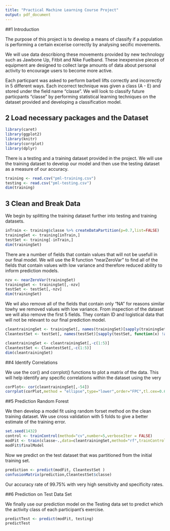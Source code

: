 ```yaml
---
title: "Practical Machine Learning Course Project"
output: pdf_document
---
```


##1 Introduction

The purpose of this project is to develop a means of classify if a population is performing a certain excerise correctly by analysing secific movements. 

We will use data describiong these movements provided by new technology such as Jawbone Up, Fitbit and Nike Fuelband. These inexpensive pieces of equipment are designed to collect large amounts of data about personal activity to encourage users to become more active. 

Each particpant was asked to perform barbell lifts correctly and incorrectly in 5 different ways. Each incorrect technique was given a class (A - E) and stored under the field name "classe". We will look to classify future particpants "classe" by performing statistical learning techniques on the dataset provided and developing a classification model.

## 2 Load necessary packages and the Dataset

```r
library(caret)
library(ggplot2)
library(knitr)
library(corrplot)
library(dplyr)
```

There is a testing and a training dataset provided in the project. We will use the training dataset to develop our model and then use the testing dataset as a measure of our accuracy.

```r
training <- read.csv("pml-training.csv")
testing <- read.csv("pml-testing.csv")
dim(training)

```

## 3 Clean and Break Data

We begin by splitting the training dataset further into testing and training datasets.

```r
inTrain <- training$classe %>% createDataPartition(p=0.7,list=FALSE)
trainingSet <- training[inTrain,]
testSet <- training[-inTrain,]
dim(trainingSet)
```

There are a number of fields that contain values that will not be usefull in our final model. We will use the R function "nearZeroVar" to find all of the fields that contain values with low variance and therefore reduced ability to inform prediction models.    

```r
nzv <- nearZeroVar(trainingSet)
trainingSet <- trainingSet[,-nzv]
testSet <- testSet[,-nzv]
dim(trainingSet)
```

We wil also remove all of the fields that contain only "NA" for reasons similar towhy we removed values with low variance. From inspection of the dataset we will also remove the first 5 fields. They contain ID and logistical data that will not be relevant to our final prediction model.


```r
cleantrainingSet <- trainingSet[, names(trainingSet)[sapply(trainingSet, function(x) !any(is.na(x)))>0.95]]
CleantestSet <- testSet[, names(testSet)[sapply(testSet, function(x) !any(is.na(x)))>0.95]]

cleantrainingSet <- cleantrainingSet[,-c(1:5)]
CleantestSet <- CleantestSet[,-c(1:5)]
dim(cleantrainingSet)
```

##4 Identify Correlations


We use the cor() and corrplot() functions to plot a matrix of the data. This will help identify any specific correlations within the dataset using the very

```r
corPlot<- cor(cleantrainingSet[,-54])
corrplot(corPlot,method = "ellipse",type="lower",order="FPC",tl.cex=0.65)
```


##5 Prediction Random Forest

We then develop a model fit using random forset method on the clean training dataset.
We use cross validation with 5 folds to give a better estimate of the training error. 

```r
set.seed(1432)
control <- trainControl(method="cv",number=5,verboseIter = FALSE)
modFit <- train(classe~.,data=cleantrainingSet,method="rf",trainControl=control)
modFit$finalModel
```

Now we predict on the test dataset that was partitioned from the initial training set.

```r
prediction <- predict(modFit, CleantestSet )
confusionMatrix(prediction,CleantestSet$classe)
```

Our accuracy rate of 99.75% with very high sensitivity and specificity rates.

##6 Prediction on Test Data Set

We finally use our prediction model on the Testing data set to predict which the activity class of each participant's exercise. 

```r
predictTest <- predict(modFit, testing)
predictTest
```


